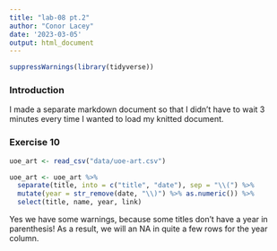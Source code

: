 ```yaml
---
title: "lab-08 pt.2"
author: "Conor Lacey"
date: '2023-03-05'
output: html_document
---
```


```r
suppressWarnings(library(tidyverse))
```


### Introduction

I made a separate markdown document so that I didn't have to wait 3 minutes every time I wanted to load my knitted document.

### Exercise 10

```r
uoe_art <- read_csv("data/uoe-art.csv")
```

```r
uoe_art <- uoe_art %>%
  separate(title, into = c("title", "date"), sep = "\\(") %>%
  mutate(year = str_remove(date, "\\)") %>% as.numeric()) %>%
  select(title, name, year, link)
```

Yes we have some warnings, because some titles don't have a year in parenthesis! As a result, we will an NA in quite a few rows for the year column.


